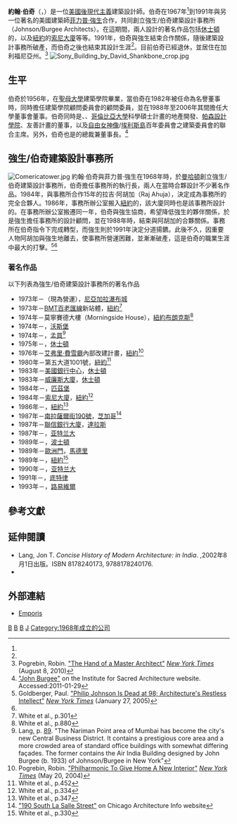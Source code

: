 {{Infobox architect
| name                  = 約翰·伯奇<br>John Burgee
| image                 =
| image_size            = 
| caption               = 
| birth_date            = {{birth date and age|1933|08|28}}
| birth_place           = [[美國|美國]][[伊利諾州|伊利諾州]][[芝加哥|芝加哥]]
| death_date            = 
| death_place           = 
| nationality           = {{USA}}
| alma_mater            = [[聖母大學|聖母大學]]
| influences            = 
| influenced            = 
| practice              = 
| significant_buildings = [[索尼大廈|索尼大廈]]
| significant_projects  = 
| significant_design    = 
| awards                = 
}}

'''約翰·伯奇'''（{{lang-en|'''John Burgee'''}}，{{bd|1933年|8月28日|||catIdx=Burgee}}）是一位[[美國|美國]][[後現代主義|後現代主義]]建築設計師。伯奇在1967年<ref name=dead />到1991年與另一位著名的美國建築師[[菲力普·強生|菲力普·強生]]合作，共同創立強生/伯奇建築設計事務所（Johnson/Burgee Architects）。在這期間，兩人設計的著名作品包括[[休士頓|休士頓]]的{{le|潘索爾大廈|Pennzoil Place}}，以及[[紐約|紐約]]的[[索尼大廈|索尼大廈]]等等。1991年，伯奇與強生結束合作關係，隨後建築設計事務所破產，而伯奇之後也結束其設計生涯<ref name= dead />。目前伯奇已經退休，並居住在加利福尼亞州。<ref name=hand>Pogrebin, Robin. [http://www.nytimes.com/2010/08/09/arts/design/09archive.html?scp=3&sq=John+Burgee&st=nyt "The Hand of a Master Architect"] ''[[New_York_Times|New York Times]]'' (August 8, 2010)</ref>
[[Image:Sony_Building_by_David_Shankbone_crop.jpg|thumb]]
==生平==
伯奇於1956年，在[[聖母大學|聖母大學]]建築學院畢業，當伯奇在1982年被任命為名譽董事時，同時擔任建築學院顧問委員會的顧問委員，並在1988年至2006年其間擔任大學董事會董事。伯奇同時是{{le|紐約建築聯盟|Architectural League of New York}}、{{le|林諾克斯山醫院|Lenox Hill Hospital}}、[[哥倫比亞大學|哥倫比亞大學]]科學碩士計畫的地產開發、[[帕森設計學院|帕森設計學院]]、{{le|紐約上東城歷史區|Upper East Side Historic District}}友善計畫的董事，以及[[自由女神像|自由女神像]]/[[埃利斯島|埃利斯島]]百年委員會之建築委員會的聯合主席。另外，伯奇也是{{le|紐約建築和城市研究學院|The Institute for Architecture and Urban Studies}}的總裁兼董事長。<ref name=sacred>[http://www.sacredarchitecture.org/about/ "John Burgee"] on the Institute for Sacred Architecture website. Accessed:2011-01-29</ref>

==強生/伯奇建築設計事務所==
[[Image:Comericatower.jpg|right]]
約翰·伯奇與菲力普·強生在1968年時，於[[曼哈頓|曼哈頓]]創立強生/伯奇建築設計事務所，伯奇擔任事務所的執行長，兩人在當時合夥設計不少著名作品。1984年，與事務所合作15年的拉吉·阿胡加（Raj Ahuja），決定成為事務所的完全合夥人。1986年，事務所辦公室搬入[[紐約|紐約]]的{{le|口紅大廈|Lipstick Building}}，該大廈同時也是該事務所設計的。在事務所辦公室搬遷同一年，伯奇與強生協商，希望降低強生的夥伴關係，於是強生擔任事務所的設計顧問，並在1988年時，結束與阿胡加的合夥關係。事務所在伯奇指令下完成轉型，而強生則於1991年決定分道揚鑣。此後不久，因重要人物阿胡加與強生地離去，使事務所營運困難，並漸漸破產，這是伯奇的職業生涯中最大的打擊。<ref name=dead>Goldberger, Paul. [http://select.nytimes.com/gst/abstract.html?res=F10E13FC3C5F0C748EDDA80894DD404482&pagewanted=all "Philip Johnson Is Dead at 98; Architecture's Restless Intellect"] {{Wayback|url=http://select.nytimes.com/gst/abstract.html?res=F10E13FC3C5F0C748EDDA80894DD404482&pagewanted=all |date=20131227062638 }} ''[[New_York_Times|New York Times]]'' (January 27, 2005)</ref><ref name=hand />

===著名作品===
以下列表為強生/伯奇建築設計事務所的著名作品
*1973年－{{le|尼亞加拉大瀑布會議和市民中心|Niagara Falls Convention and Civic Center}}（現為{{le|塞內卡·尼亞加拉賭場度假村|Seneca Niagara Casino & Hotel}}營運），{{USA}}[[尼亞加拉瀑布城_(紐約州)|尼亞加拉瀑布城]]
*1973年－[[BMT百老匯線|BMT百老匯線]]{{le|第49街站 (BMT百老匯線)|49th Street (BMT Broadway Line)|第49街站}}新站體，{{USA}}[[紐約|紐約]]<ref>White et al., p.301</ref>
*1974年－莫寧賽德大樓（Morningside House），{{USA}}[[紐約|紐約]][[布朗克斯|布朗克斯]]<ref>White et al., p.880</ref>
*1974年－{{le|沃斯堡水上公园|Fort Worth Water Gardens}}，{{USA}}[[沃斯堡|沃斯堡]]
*1974年－{{le|印度航空大厦|Air India Building}}，{{IND}}[[孟買|孟買]]<ref>Lang, p. [http://books.google.com/books?id=gxyGbhlKQXQC&pg=PA89&dq=%22Air+India+Building%22&hl=en&sa=X&ei=PEglUeTFA4yy8QT69YCgAw&ved=0CDwQ6AEwAA#v=onepage&q=%22Air%20India%20Building%22&f=false 89]. "The Nariman Point area of Mumbai has become the city's new Central Business District. It contains a prestigious core area and a more crowded area of standard office buildings with somewhat differing façades. The former contains the Air India Building designed by John Burgee (b. 1933) of Johnson/Burgee in New York"</ref>
*1975年－{{le|潘索爾大廈|Pennzoil Place}}，{{USA}}[[休士頓|休士頓]]
*1976年－[[艾弗里·費雪廳|艾弗里·費雪廳]]內部改建計畫，{{USA}}[[紐約|紐約]]<ref>Pogrebin, Robin. [http://www.nytimes.com/2004/05/20/nyregion/philharmonic-to-give-home-a-new-interior.html?scp=17&sq=John+Burgee&st=nyt "Philharmonic To Give Home A New Interior"] ''[[New_York_Times|New York Times]]'' (May 20, 2004)</ref>
*1980年－第五大道1001號，{{USA}}[[紐約|紐約]]<ref>White et al., p.452</ref>
*1983年－[[美國銀行中心_(休士頓)|美國銀行中心]]，{{USA}}[[休士頓|休士頓]]
*1983年－[[威廉斯大廈|威廉斯大廈]]，{{USA}}[[休士頓|休士頓]]
*1984年－{{le|PPG廣場|PPG Place}}，{{USA}}[[匹茲堡|匹茲堡]]
*1984年－[[索尼大廈|索尼大廈]]，{{USA}}[[紐約|紐約]]<ref>White et al., p.334</ref>
*1986年－{{le|口紅大廈|Lipstick Building}}，{{USA}}[[紐約|紐約]]<ref>White et al., p.347</ref>
*1987年－[[南拉薩爾街190號|南拉薩爾街190號]]，{{USA}}[[芝加哥|芝加哥]]<ref>[http://www.chicagoarchitecture.info/Building/1103/190_South_La_Salle_Street.php "190 South La Salle Street"] on Chicago Architecture Info website</ref>
*1987年－[[聯信銀行大廈|聯信銀行大廈]]，{{USA}}[[達拉斯|達拉斯]]
*1987年－{{le|第一大西洋中心|One Atlantic Center}}，{{USA}}[[亚特兰大|亚特兰大]]
*1989年－{{le|博伊爾斯頓街500號|500 Boylston Street}}，{{USA}}[[波士頓|波士頓]]
*1989年－[[歐洲門|歐洲門]]，{{SPA}}[[馬德里|馬德里]]
*1989年－{{le|帕雷媒体中心|Paley Center for Media}}，{{USA}}[[紐約|紐約]]<ref>White et al., p.330</ref>
*1990年－{{le|桃樹大廈191號|191 Peachtree Tower}}，{{USA}}[[亚特兰大|亚特兰大]]
*1991年－{{le|底特律第一中心|One Detroit Center}}，{{USA}}[[底特律|底特律]]
*1993年－{{le|西市場400號|400 West Market}}，{{USA}}[[路易維爾_(肯塔基州)|路易維爾]]

==參考文獻==
{{reflist}}

==延伸閱讀==
* Lang, Jon T. ''Concise History of Modern Architecture: in India''. {{link-en|Orient Blackswan|:Orient Blackswan}},2002年8月1日出版。ISBN 8178240173, 9788178240176.
*{{cite book |author={{link-en|White, Norval|:Norval White}} & Willensky, Elliot with Leadon, Fran|title={{link-en|AIA Guide to New York City|:AIA Guide to New York City}} |edition=5th |location=New York |publisher=Oxford University Press |year=2010 |isbn=9780195383867 }}

==外部連結==
{{commons category|John Burgee}}
*[http://www.emporis.com/en/cd/cm/?id=101041 Emporis]

{{Authority control}}
[[Category:美國建築師|B]]
[[Category:後現代建築師|B]]
[[Category:聖母大學校友|B]]
[[Category:建筑师事务所|J]]
[[Category:1968年成立的公司|Category:1968年成立的公司]]